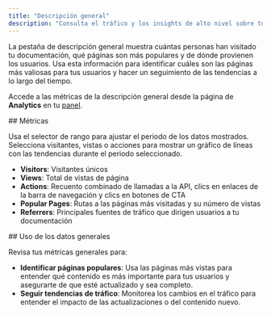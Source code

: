 ```yaml
---
title: "Descripción general"
description: "Consulta el tráfico y los insights de alto nivel sobre tu documentación"
---
```


La pestaña de descripción general muestra cuántas personas han visitado tu documentación, qué páginas son más populares y de dónde provienen los usuarios. Usa esta información para identificar cuáles son las páginas más valiosas para tus usuarios y hacer un seguimiento de las tendencias a lo largo del tiempo.

Accede a las métricas de la descripción general desde la página de **Analytics** en tu [panel](https://dashboard.mintlify.com/products/analytics).

<div id="metrics">
  ## Métricas
</div>

Usa el selector de rango para ajustar el periodo de los datos mostrados. Selecciona visitantes, vistas o acciones para mostrar un gráfico de líneas con las tendencias durante el periodo seleccionado.

- **Visitors**: Visitantes únicos
- **Views**: Total de vistas de página
- **Actions**: Recuento combinado de llamadas a la API, clics en enlaces de la barra de navegación y clics en botones de CTA
- **Popular Pages**: Rutas a las páginas más visitadas y su número de vistas
- **Referrers**: Principales fuentes de tráfico que dirigen usuarios a tu documentación

<div id="using-overview-data">
  ## Uso de los datos generales
</div>

Revisa tus métricas generales para:

- **Identificar páginas populares**: Usa las páginas más vistas para entender qué contenido es más importante para tus usuarios y asegurarte de que esté actualizado y sea completo.
- **Seguir tendencias de tráfico**: Monitorea los cambios en el tráfico para entender el impacto de las actualizaciones o del contenido nuevo.